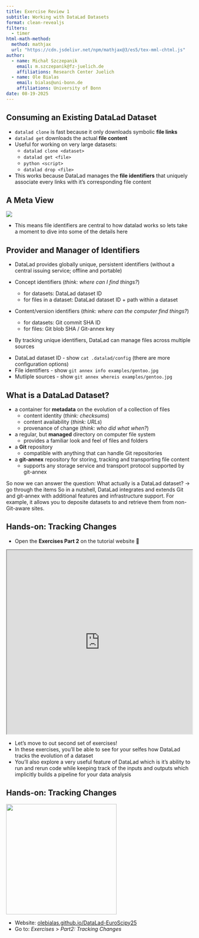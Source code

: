 ```yaml
---
title: Exercise Review 1
subtitle: Working with DataLad Datasets 
format: clean-revealjs
filters:
  - timer
html-math-method:
  method: mathjax
  url: "https://cdn.jsdelivr.net/npm/mathjax@3/es5/tex-mml-chtml.js"
author:
  - name: Michał Szczepanik
    email: m.szczepanik@fz-juelich.de
    affiliations: Research Center Juelich
  - name: Ole Bialas
    email: bialas@uni-bonn.de
    affiliations: University of Bonn
date: 08-19-2025
---
```


## Consuming an Existing DataLad Dataset

::: {.incremental}
- `datalad clone` is fast because it only downloads symbolic **file links**
- `datalad get` downloads the actual **file content**
- Useful for working on very large datasets:
  - `datalad clone <dataset>`
  - `datalad get <file>`
  - `python <script>`
  - `datalad drop <file>`
- This works because DataLad manages the **file identifiers**  that uniquely associate every links with it's corresponding file content
:::

## A Meta View

![](img/always-has-been-identifiers.jpeg){fig-alt="astronaut meme: wait it's all identifiers? always has been"}

::: {.notes}
- This means file identifiers are central to how datalad works so lets take a moment to dive into some of the details here
:::

## Provider and Manager of Identifiers

::: {.incremental}
- DataLad provides globally unique, persistent identifiers (without a central issuing service; offline and portable)

- Concept identifiers (*think: where can I find things?*)
  - for datasets: DataLad dataset ID
  - for files in a dataset: DataLad dataset ID + path within a dataset
- Content/version identifiers (*think: where can the computer find things?*)
  - for datasets: Git commit SHA ID
  - for files: Git blob SHA / Git-annex key

- By tracking unique identifiers, DataLad can manage files across multiple sources
:::

::: {.notes}
- DataLad dataset ID - show `cat .datalad/config` (there are more configuration options)
- File identifiers - show `git annex info examples/gentoo.jpg`
- Mutliple sources - show `git annex whereis examples/gentoo.jpg`
:::

## What is a DataLad Dataset?

::: {.incremental}
- a container for **metadata** on the evolution of a collection of files
  - content identity (*think: checksums*)
  - content availability (*think: URLs*)
  - provenance of change (*think: who did what when?*)
- a regular, but **managed** directory on computer file system
  - provides a familiar look and feel of files and folders
- a **Git** repository
  - compatible with anything that can handle Git repositories
- a **git-annex** repository for storing, tracking and transporting file content
    - supports any storage service and transport protocol supported by git-annex
:::

::: {.notes}
So now we can answer the question: What actually is a DataLad dataset? -> go through the items
So in a nutshell, DataLad integrates and extends Git and git-annex with additional features and infrastructure support. For example, it allows you to deposite datasets to and retrieve them from non-Git-aware sites.
:::

## Hands-on: Tracking Changes

- Open the **Exercises Part 2** on the tutorial website 📖

<iframe src="https://olebialas.github.io/DataLad-EuroScipy25/" width="100%" height="500px" frameborder="1" ></iframe>

::: {.notes}
- Let's move to out second set of exercises!
- In these exercises, you'll be able to see for your selfes how DataLad tracks the evolution of a dataset
- You'll also explore a very useful feature of DataLad which is it's ability to run and rerun code while keeping track of the inputs and outputs which implicitly builds a pipeline for your data analysis
:::

## Hands-on: Tracking Changes

:::{.timer #UNIQUE-ID seconds=1200 starton=interaction}
:::
![](./img/qr.png){.absolute top=50 right=200 width="300" height="300"}

- Website: [olebialas.github.io/DataLad-EuroScipy25](https://olebialas.github.io/DataLad-EuroScipy25/)
- Go to: *Exercises* > *Part2: Tracking Changes*


